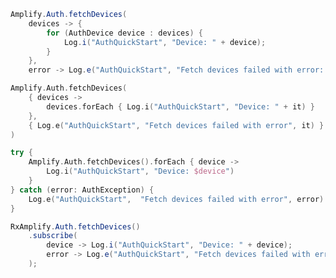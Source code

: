 <BlockSwitcher>
<Block name="Java">

```java
Amplify.Auth.fetchDevices(
    devices -> {
        for (AuthDevice device : devices) {
            Log.i("AuthQuickStart", "Device: " + device);
        }
    },
    error -> Log.e("AuthQuickStart", "Fetch devices failed with error: " + error.toString()));
```

</Block>
<Block name="Kotlin - Callbacks">

```kotlin
Amplify.Auth.fetchDevices(
    { devices ->
        devices.forEach { Log.i("AuthQuickStart", "Device: " + it) }
    },
    { Log.e("AuthQuickStart", "Fetch devices failed with error", it) }
)
```

</Block>
<Block name="Kotlin - Coroutines (Beta)">

```kotlin
try {
    Amplify.Auth.fetchDevices().forEach { device ->
        Log.i("AuthQuickStart", "Device: $device")
    }
} catch (error: AuthException) {
    Log.e("AuthQuickStart",  "Fetch devices failed with error", error)
}
```

</Block>
<Block name="RxJava">

```java
RxAmplify.Auth.fetchDevices()
    .subscribe(
        device -> Log.i("AuthQuickStart", "Device: " + device);
        error -> Log.e("AuthQuickStart", "Fetch devices failed with error: " + error.toString())
    );
```

</Block>
</BlockSwitcher>
